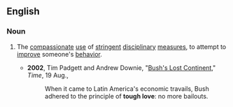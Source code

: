 ==English==
{{wikipedia}}

===Noun===
{{en-noun|-|sg=[[tough]] [[love]]}}

#{{idiom}} The [[compassionate]] [[use]] of [[stringent]] [[disciplinary]] [[measure]]s, to attempt to [[improve]] someone's [[behavior]].
#*'''2002''',  Tim Padgett and Andrew Downie, "[http://www.time.com/time/magazine/article/0,9171,1003043,00.html Bush's Lost Continent]," ''Time'', 19 Aug.,
#*:When it came to Latin America's economic travails, Bush adhered to the principle of '''tough love''': no more bailouts.